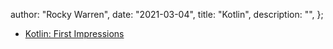 
  author: "Rocky Warren",
  date: "2021-03-04",
  title: "Kotlin",
  description: "",
};


- [Kotlin: First Impressions](../kotlin-first-impressions)
